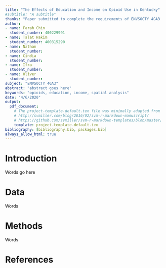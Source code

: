 ```yaml
---
title: "The Effects of Education and Income on Opioid Use in Kentucky"
#subtitle: "A subtitle"
thanks: "Paper submitted to complete the requirements of ENVSOCTY 4GA3 Applied Spatial Statistics; with additional edits by Antonio Paez for this version."
author:
- name: Farah Chin
  student_number: 400229991
- name: Talat Hakim
  student_number: 400315290
- name: Nathan
  student_number: 
- name: Cindia
  student_number:
- name: Ifra
  student_number: 
- name: Oliver
  student_number: 
subject: "ENVSOCTY 4GA3"
abstract: "abstract goes here"
keywords: "opioids, education, income, spatial analysis"
date: "4/6/2020"
output:
  pdf_document:
    # The project-template-default.tex file was minimally adapted from Steven V. Miller's template for academic manuscripts. See:
    # http://svmiller.com/blog/2016/02/svm-r-markdown-manuscript/
    # https://github.com/svmiller/svm-r-markdown-templates/blob/master/svm-latex-ms.tex
    template: project-template-default.tex
bibliography: [bibliography.bib, packages.bib]
always_allow_html: true
---
```


# Introduction

Words go here

# Data

Words

# Methods

Words

# References

